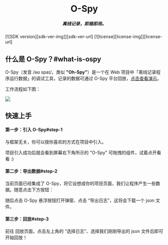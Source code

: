 
[license-img]: https://img.shields.io/github/license/HuolalaTech/page-spy-web?label=License
[license-url]: https://github.com/HuolalaTech/page-spy-web/blob/main/LICENSE
[sdk-ver-img]: https://img.shields.io/npm/v/@huolala-tech/page-spy-plugin-ospy?label=OSpy&color=white
[sdk-ver-url]: https://npmjs.com/package/@huolala-tech/page-spy-plugin-ospy


<div align="center">
  <Icon component={Logo} style={{ fontSize: 100, color: '#fff' }} />
  <h1>O-Spy</h1>
  <h5>离线记录，即插即用。</h5>
</div>

<div className='badges'>
  [![SDK version][sdk-ver-img]][sdk-ver-url]
  [![license][license-img]][license-url]
</div>


## 什么是 O-Spy？#what-is-ospy

O-Spy（发音 /əʊ spaɪ/，类似 **"Oh-Spy"**）是一个在 Web 项目中「离线记录程序运行数据」的调试工具，记录的数据可通过 O-Spy 平台回放，[点击查看演示](/o-spy?url=demo)。

工作流程如下图：

<a href={workflow} target="_blank">
  <img src={workflow} style={{width: '100%'}} />
</a>

## 快速上手

#### 第一步：引入 O-Spy#step-1

与框架无关，你可以按你喜欢的方式在项目中引入。


<ImportGuide showConfig={false} />

项目引入成功后就会看到屏幕右下角所示的 "O-Spy" 可拖拽的组件，试着点开看看 :)


<CallOSpy />

#### 第二步：导出数据#step-2

当前页面已经集成了 O-Spy，将它设想成你的项目页面，我们让程序产生一些数据。随意点击下方按钮：


<MakeData />

随后点击 O-Spy 悬浮按钮打开弹窗、点击 “导出日志”，这将会下载一个 json 文件。

#### 第三步：回放#step-3

前往 <Link to="/o-spy?url=" target='_blank'>回放页面</Link>，点击左上角的 “选择日志”、选择我们刚刚导出的 json 文件后即可开始回放！


